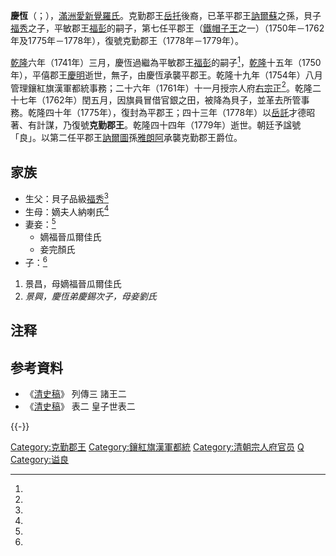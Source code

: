 {{Manchu name|[[爱新觉罗氏|爱新觉罗]]}}
'''慶恆'''（{{lang-mnc|ᡴᡳᠩᡥᡝᠩ|v=kingheng}}；{{Bd|1733年|11月3日（雍正十一年九月二十七）<ref name=ax>《[[愛新覺羅宗譜|愛新覺羅宗譜]]》乙冊，3207－3208頁。</ref>|1779年|3月21日（乾隆四十四年二月初四）<ref name=ax/>}}），[[滿洲|滿洲]][[愛新覺羅氏|愛新覺羅氏]]。克勤郡王[[岳托|岳托]]後裔，已革平郡王[[訥爾蘇|訥爾蘇]]之孫，貝子[[福秀|福秀]]之子，平敏郡王[[福彭|福彭]]的嗣子，第七任平郡王（[[鐵帽子王|鐵帽子王]]之一）（1750年－1762年及1775年－1778年），復號克勤郡王（1778年－1779年）。

[[乾隆|乾隆]]六年（1741年）三月，慶恆過繼為平敏郡王[[福彭|福彭]]的嗣子<ref name=ax/>，[[乾隆|乾隆]]十五年（1750年），平僖郡王[[慶明|慶明]]逝世，無子，由慶恆承襲平郡王。乾隆十九年（1754年）八月管理鑲紅旗漢軍都統事務；二十六年（1761年）十一月授宗人府[[右宗正|右宗正]]<ref name=ax/>。乾隆二十七年（1762年）閏五月，因旗員冒借官銀之田，被降為貝子，並革去所管事務。乾隆四十年（1775年），復封為平郡王；四十三年（1778年）以[[岳託|岳託]]才德昭著、有計謀，乃復號'''克勤郡王'''。乾隆四十四年（1779年）逝世。朝廷予諡號「良」。以第二任平郡王[[訥爾圖|訥爾圖]]孫[[雅朗阿|雅朗阿]]承襲克勤郡王爵位。

==家族==
*生父：貝子品級[[福秀|福秀]]<ref name=ax/>
*生母：嫡夫人納喇氏<ref name=ax/>
*妻妾：<ref name=ax/>
**嫡福晉瓜爾佳氏
**妾完顏氏
*子：<ref name=ax/>
#景昌，母嫡福晉瓜爾佳氏
#''景興，慶恆弟慶錫次子，母妾劉氏''

== 注释 ==
{{reflist}}

== 参考資料 ==
* 《[[清史稿|清史稿]]》 列傳三 諸王二
* 《[[清史稿|清史稿]]》 表二 皇子世表二

{{-}}
{{start box}}
{{s-hou|克勤郡王世系|1733年|11月3日|1779年|3月21日|清太祖世系}}
{{s-roy}}
{{s-before|堂兄平僖郡王[[慶明|慶明]]}}
{{s-title|[[克勤郡王|克勤郡王]]|1750年－1762年<BR>1775年－1779年}}
{{s-after|族叔克勤莊郡王[[雅朗阿|雅朗阿]]}}
{{end box}}

{{清朝人物小作品}}
[[Category:克勤郡王|Category:克勤郡王]]
[[Category:鑲紅旗漢軍都統|Category:鑲紅旗漢軍都統]]
[[Category:清朝宗人府官员|Category:清朝宗人府官员]]
[[Category:愛新覺羅氏|Q]]
[[Category:谥良|Category:谥良]]
